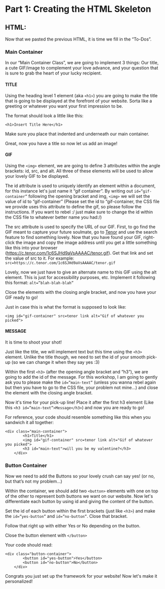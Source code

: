 # Part 1: Creating the HTML Skeleton
## HTML:

Now that we pasted the previous HTML, it is time we fill in the “To-Dos”.

### Main Container

In our “Main Container Class”, we are going to implement 3 things: Our title, a cute GIF/image to complement your love advance, and your question that is sure to grab the heart of your lucky recipient. 

#### TITLE

Using the heading level 1 element (aka `<h1>`) you are going to make the title that is going to be displayed at the forefront of your website. Sorta like a greeting or whatever you want your first impression to be.

The format should look a little like this:
```
<h1>Insert Title Here</h1>
```
Make sure you place that indented and underneath our main container.

Great, now you have a title so now let us add an image!

#### GIF

Using the `<img>` element, we are going to define 3 attributes within the angle brackets: id, src, and alt. All three of these elements will be used to allow your lovely GIF to be displayed. 

The id attribute is used to uniquely identify an element within a document, for this instance let's just name it “gif container”. By writing out `id=”gif-container”` following the opening bracket and img, `<img>` we will set the value of id to “gif-container” (Please set the id to “gif-container, the CSS file we provide uses this attribute to define the gif, so please follow the instructions. If you want to rebel :/ just make sure to change the id within the CSS file to whatever better name you had:/)

The src attribute is used to specify the URL of our GIF. First, to go find the GIF meant to capture your future soulmate, go to [Tenor](https://tenor.com/) and use the search feature to find something lovely. Now that you have found your GIF, right-click the image and copy the image address until you get a little something like this into your browser (https://c.tenor.com/1c6SJHd9aVsAAAAC/tenor.gif). Get that link and set the value of src to it. For example: `src=https://c.tenor.com/1c6SJHd9aVsAAAAC/tenor.gif`

Lovely, now we just have to give an alternate name to this GIF using the alt element. This is just for accessibility purposes, etc. Implement it following this format: `alt=”blah-blah-blah”`

Close the elements with the closing angle bracket, and now you have your GIF ready to go!

Just in case this is what the format is supposed to look like: 
```
<img id="gif-container" src=tenor link alt="Gif of whatever you picked">
```

#### MESSAGE

It is time to shoot your shot!

Just like the title, we will implement text but this time using the `<h3>` element. Unlike the title though, we need to set the id of your smooth pick-up (so we can change it when they say yes :3) 

Within the first `<h3>` (after the opening angle bracket and “h3”), we are going to add the id of the message. For this workshop, I am going to gently ask you to please make the `id=”main-text”` (unless you wanna rebel again but then you have to go to the CSS file, your problem not mine…) and close the element with the closing angle bracket.

Now it's time for your pick-up line! Place it after the first h3 element (Like this `<h3 id=”main-text”>Message</h3>`) and now you are ready to go! 

For reference, your code should resemble something like this when you sandwich it all together: 
```
<div class="main-container">
        <h1>Title</h1>
        <img id="gif-container" src=tenor link alt="Gif of whatever you picked">
        <h3 id="main-text">will you be my valentine?</h3>
    </div>
```

### Button Container

Now we need to add the Buttons so your lovely crush can say yes! (or no, but that’s not my problem…)

Within the container, we should add two `<button>` elements with one on top of the other to represent both buttons we want on our website. Now let's differentiate each button by using id and giving the content of the button. 

Set the id of each button within the first brackets (just like `<h3>`) and make the `id=”yes-button”` and `id=”no-button”`. Close that bracket.

Follow that right up with either Yes or No depending on the button.

Close the button element with `</button>`

Your code should read: 
```
<div class="button-container">
        <button id="yes-button">Yes</button>
        <button id="no-button">No</button>
    </div>
```

Congrats you just set up the framework for your website! Now let's make it personalized!